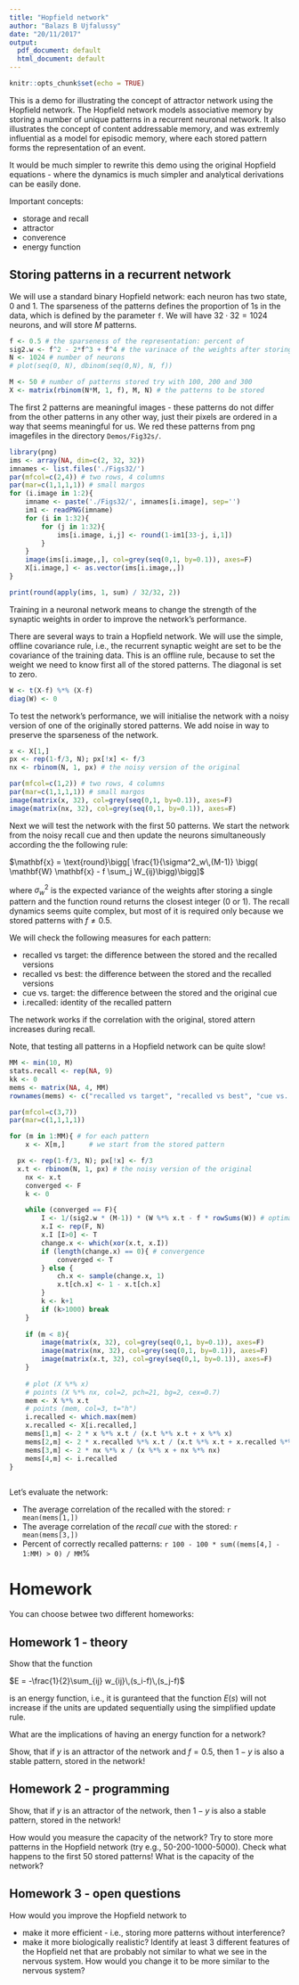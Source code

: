 ```yaml
---
title: "Hopfield network"
author: "Balazs B Ujfalussy"
date: "20/11/2017"
output:
  pdf_document: default
  html_document: default
---
```


```r
knitr::opts_chunk$set(echo = TRUE)
```


This is a demo for illustrating the concept of attractor network using the Hopfield network. The Hopfield network models associative memory by storing a number of unique patterns in a recurrent neuronal network. It also illustrates the concept of content addressable memory, and was extremly influential as a model for episodic memory, 
where each stored pattern forms the representation of an event.

It would be much simpler to rewrite this demo using the original Hopfield equations - where the dynamics is much simpler and analytical derivations can be easily done.

Important concepts:

* storage and recall
* attractor
* converence
* energy function

## Storing patterns in a recurrent network

We will use a standard binary Hopfield network: each neuron has two state, 0 and 1. The sparseness of the patterns defines the proportion of 1s in the data, which is defined by the parameter `f`. We will have $32 \cdot 32 = 1024$ neurons, and will store $M$ patterns. 

```r
f <- 0.5 # the sparseness of the representation: percent of 
sig2.w <- f^2 - 2*f^3 + f^4 # the varinace of the weights after storing a single pattern
N <- 1024 # number of neurons
# plot(seq(0, N), dbinom(seq(0,N), N, f))

M <- 50 # number of patterns stored try with 100, 200 and 300
X <- matrix(rbinom(N*M, 1, f), M, N) # the patterns to be stored
```


The first 2 patterns are meaningful images - these patterns do not differ from the other patterns in any other way, just their pixels are ordered in a way that seems meaningful for us. We red these patterns from png imagefiles in the directory `Demos/Fig32s/`.

```r
library(png)
ims <- array(NA, dim=c(2, 32, 32))
imnames <- list.files('./Figs32/')
par(mfcol=c(2,4)) # two rows, 4 columns
par(mar=c(1,1,1,1)) # small margos
for (i.image in 1:2){
	imname <- paste('./Figs32/', imnames[i.image], sep='')
	im1 <- readPNG(imname)
	for (i in 1:32){
		for (j in 1:32){
			ims[i.image, i,j] <- round(1-im1[33-j, i,1])
		}
	}
	image(ims[i.image,,], col=grey(seq(0,1, by=0.1)), axes=F)
	X[i.image,] <- as.vector(ims[i.image,,])
}

```



```r
print(round(apply(ims, 1, sum) / 32/32, 2))
```

Training in a neuronal network means to change the strength of the synaptic weights in order to improve the network's performance. 

There are several ways to train a Hopfield network. We will use the simple, offline covariance rule, i.e., the recurrent synaptic weight are set to be the covariance of the training data. This is an offline rule, because to set the weight we need to know first all of the stored patterns. The diagonal is set to zero.

```r
W <- t(X-f) %*% (X-f)
diag(W) <- 0

```


To test the network's performance, we will initialise the network with  a noisy version of one of the originally stored patterns. We add noise in way to preserve the sparseness of the network.

```r
x <- X[1,]
px <- rep(1-f/3, N); px[!x] <- f/3 
nx <- rbinom(N, 1, px) # the noisy version of the original

par(mfcol=c(1,2)) # two rows, 4 columns
par(mar=c(1,1,1,1)) # small margos
image(matrix(x, 32), col=grey(seq(0,1, by=0.1)), axes=F)
image(matrix(nx, 32), col=grey(seq(0,1, by=0.1)), axes=F)
```


Next we will test the network with the first 50 patterns. We start the network from the noisy recall cue and then update the neurons simultaneously according the the following rule:

$\mathbf{x} = \text{round}\bigg[ \frac{1}{\sigma^2_w\,(M-1)} \bigg( \mathbf{W} \mathbf{x} - f \sum_j W_{ij}\bigg)\bigg]$

where $\sigma^2_w$ is the expected variance of the weights after storing a single pattern and the function $\text{round}$ returns the closest integer (0 or 1). The recall dynamics seems quite complex, but most of it is required only because we stored patterns with $f \neq 0.5$. 

We will check the following measures for each pattern:

* recalled vs target: the difference between the stored and the recalled versions
* recalled vs best: the difference between the stored and the recalled versions
* cue vs. target: the difference between the stored and the original cue
* i.recalled: identity of the recalled pattern

The network works if the correlation with the original, stored attern increases during recall. 

Note, that testing all patterns in a Hopfield network can be quite slow!


```r
MM <- min(10, M)
stats.recall <- rep(NA, 9)
kk <- 0
mems <- matrix(NA, 4, MM)
rownames(mems) <- c("recalled vs target", "recalled vs best", "cue vs. target", "i.recalled")

par(mfcol=c(3,7))
par(mar=c(1,1,1,1))

for (m in 1:MM){ # for each pattern
	x <- X[m,] 		# we start from the stored pattern

  px <- rep(1-f/3, N); px[!x] <- f/3 
  x.t <- rbinom(N, 1, px) # the noisy version of the original
	nx <- x.t
	converged <- F
	k <- 0

	while (converged == F){
		I <- 1/(sig2.w * (M-1)) * (W %*% x.t - f * rowSums(W)) # optimal dynamics from Eq. 6. of Savin et al., 2013
		x.I <- rep(F, N)
		x.I [I>0] <- T
		change.x <- which(xor(x.t, x.I))
		if (length(change.x) == 0){ # convergence
			converged <- T
		} else {
			ch.x <- sample(change.x, 1)
			x.t[ch.x] <- 1 - x.t[ch.x]
		}
		k <- k+1
		if (k>1000) break
	}
	
	if (m < 8){
		image(matrix(x, 32), col=grey(seq(0,1, by=0.1)), axes=F)
		image(matrix(nx, 32), col=grey(seq(0,1, by=0.1)), axes=F)
		image(matrix(x.t, 32), col=grey(seq(0,1, by=0.1)), axes=F)	
	}
	
	# plot (X %*% x)
	# points (X %*% nx, col=2, pch=21, bg=2, cex=0.7)
	mem <- X %*% x.t
	# points (mem, col=3, t="h")
	i.recalled <- which.max(mem)
	x.recalled <- X[i.recalled,]
	mems[1,m] <- 2 * x %*% x.t / (x.t %*% x.t + x %*% x)
	mems[2,m] <- 2 * x.recalled %*% x.t / (x.t %*% x.t + x.recalled %*% x.recalled)
	mems[3,m] <- 2 * nx %*% x / (x %*% x + nx %*% nx)
	mems[4,m] <- i.recalled
}
	
```


Let's evaluate the network:

* The average correlation of the recalled with the stored: `r mean(mems[1,])`
* The average correlation of the *recall cue* with the stored: `r mean(mems[3,])`
* Percent of correctly recalled patterns: `r 100 - 100 * sum((mems[4,] - 1:MM) > 0) / MM`%

# Homework

You can choose betwee two different homeworks:

## Homework 1 - theory

Show that the function

$E = -\frac{1}{2}\sum_{ij} w_{ij}\,(s_i-f)\,(s_j-f)$

is an energy function, i.e., it is guranteed that the function $E(s)$ will not increase if the units are updated sequentially using the simplified update rule.

What are the implications of having an energy function for a network? 

Show, that if $y$ is an attractor of the network and $f=0.5$, then $1-y$ is also a stable pattern, stored in the network!

## Homework 2 - programming

Show, that if $y$ is an attractor of the network, then $1-y$ is also a stable pattern, stored in the network!

How would you measure the capacity of the network? Try to store more patterns in the Hopfield network (try e.g., 50-200-1000-5000). Check what happens to the first 50 stored patterns! What is the capacity of the network?

## Homework 3 - open questions

How would you improve the Hopfield network to

* make it more efficient - i.e., storing more patterns without interference?
* make it more biologically realistic? Identify at least 3 different features of the Hopfield net that are probably not similar to what we see in the nervous system. How would you change it to be more similar to the nervous system?


